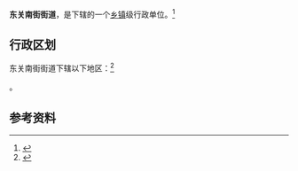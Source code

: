 {{中国乡级行政区|61/01/03/004/000}}

'''东关南街街道'''，是{{PRC admin/fullname|61/01/03/004/000|3}}下辖的一个[[乡镇|乡镇]]级行政单位。<ref>{{PRC admin/ref sgc|{{PRC admin/parent|61/01/03/004/000}}}}</ref>

== 行政区划 ==

东关南街街道下辖以下地区：<ref>{{PRC admin/ref sgc|61/01/03/004/000}}</ref>

{{PRC admin/children|61/01/03/004/000}}。

== 参考资料 ==

{{reflist}}

{{行政区划小作品}}
{{PRC admin/navcat|61/01/03/004/000}}